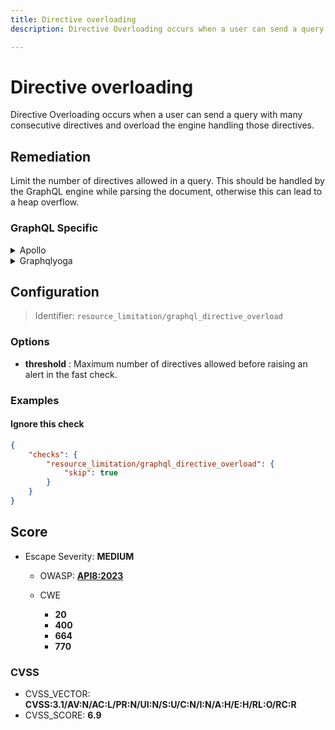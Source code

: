 ```yaml
---
title: Directive overloading
description: Directive Overloading occurs when a user can send a query with many consecutive directives and overload the engine handling those directives.

---
```


# Directive overloading

Directive Overloading occurs when a user can send a query with many consecutive directives and overload the engine handling those directives.


## Remediation

Limit the number of directives allowed in a query.
This should be handled by the GraphQL engine while parsing the document, otherwise this can lead to a heap overflow.



### GraphQL Specific

<details>
    <summary>Apollo</summary>

Upgrade to GraphQL>=16.0.0 if you are not already up to date.
You can also use our [GraphQL Armor](https://escape.tech/graphql-armor/docs/getting-started) middleware to limit the number of directives allowed in a query.


</details>

<details>
    <summary>Graphqlyoga</summary>

Upgrade to GraphQL>=16.0.0 if you are not already up to date.
You can also use our [GraphQL Armor](https://escape.tech/graphql-armor/docs/getting-started) middleware to limit the number of directives allowed in a query.


</details>

## Configuration

> Identifier: `resource_limitation/graphql_directive_overload`

### Options

- **threshold** : Maximum number of directives allowed before raising an alert in the fast check.
  



### Examples



#### Ignore this check

```json
{
    "checks": {
        "resource_limitation/graphql_directive_overload": {
            "skip": true
        }
    }
}
```




## Score

- Escape Severity: **<span className="medium-severity">MEDIUM</span>**
  - OWASP: **[API8:2023](https://github.com/OWASP/API-Security/blob/master/editions/2023/en/0xa8-security-misconfiguration.md)**
  
  - CWE
    - **20**
    - **400**
    - **664**
    - **770**
  
  
  

### CVSS

- CVSS_VECTOR: **CVSS:3.1/AV:N/AC:L/PR:N/UI:N/S:U/C:N/I:N/A:H/E:H/RL:O/RC:R**
- CVSS_SCORE: **6.9**

